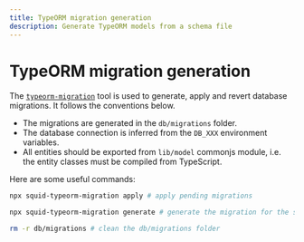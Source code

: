 ```yaml
---
title: TypeORM migration generation
description: Generate TypeORM models from a schema file
---
```


# TypeORM migration generation

The [`typeorm-migration`](https://github.com/subsquid/squid-sdk/tree/master/typeorm/typeorm-migration) tool is used to generate, apply and revert database migrations. It follows the conventions below.

* The migrations are generated in the `db/migrations` folder.
* The database connection is inferred from the `DB_XXX` environment variables.
* All entities should be exported from `lib/model` commonjs module, i.e. the entity classes must be compiled from TypeScript.

Here are some useful commands:
```bash
npx squid-typeorm-migration apply # apply pending migrations
```
```bash
npx squid-typeorm-migration generate # generate the migration for the schema defined in schema.graphql
```
```bash
rm -r db/migrations # clean the db/migrations folder
```
